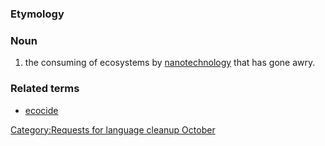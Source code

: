 {{nolanguage/box}}
[[Category:Requests for language cleanup October]]
===Etymology===
===Noun===
{{en-noun|-}}
# the consuming of ecosystems by [[nanotechnology]] that has gone awry.
===Related terms===
* [[ecocide]]